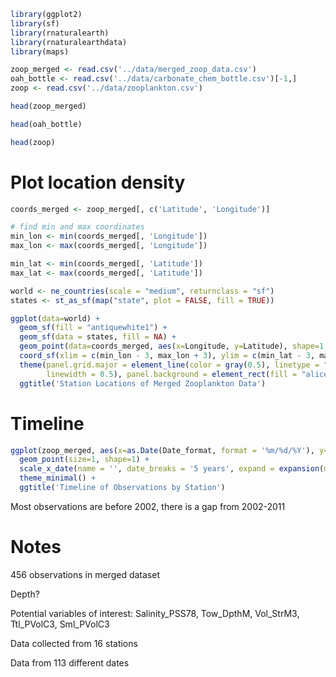 ```r
library(ggplot2)
library(sf)
library(rnaturalearth)
library(rnaturalearthdata)
library(maps)
```


```r
zoop_merged <- read.csv('../data/merged_zoop_data.csv')
oah_bottle <- read.csv('../data/carbonate_chem_bottle.csv')[-1,]
zoop <- read.csv('../data/zooplankton.csv')
```

```r
head(zoop_merged)
```

```r
head(oah_bottle)
```

```r
head(zoop)
```


# Plot location density
```r
coords_merged <- zoop_merged[, c('Latitude', 'Longitude')]

# find min and max coordinates
min_lon <- min(coords_merged[, 'Longitude'])
max_lon <- max(coords_merged[, 'Longitude'])

min_lat <- min(coords_merged[, 'Latitude'])
max_lat <- max(coords_merged[, 'Latitude'])
```


```r
world <- ne_countries(scale = "medium", returnclass = "sf")
states <- st_as_sf(map("state", plot = FALSE, fill = TRUE))

ggplot(data=world) + 
  geom_sf(fill = "antiquewhite1") + 
  geom_sf(data = states, fill = NA) + 
  geom_point(data=coords_merged, aes(x=Longitude, y=Latitude), shape=1, size=2) + 
  coord_sf(xlim = c(min_lon - 3, max_lon + 3), ylim = c(min_lat - 3, max_lat + 3), expand=FALSE) + 
  theme(panel.grid.major = element_line(color = gray(0.5), linetype = "dashed", 
        linewidth = 0.5), panel.background = element_rect(fill = "aliceblue")) + 
  ggtitle('Station Locations of Merged Zooplankton Data')
```

# Timeline
```r
ggplot(zoop_merged, aes(x=as.Date(Date_format, format = '%m/%d/%Y'), y=Station_ID)) + 
  geom_point(size=1, shape=1) + 
  scale_x_date(name = '', date_breaks = '5 years', expand = expansion(mult = c(0.05, 0.1))) + 
  theme_minimal() + 
  ggtitle('Timeline of Observations by Station')
```

Most observations are before 2002, there is a gap from 2002-2011











# Notes
456 observations in merged dataset

Depth?

Potential variables of interest: Salinity_PSS78, Tow_DpthM, Vol_StrM3, Ttl_PVolC3, Sml_PVolC3

Data collected from 16 stations

Data from 113 different dates

